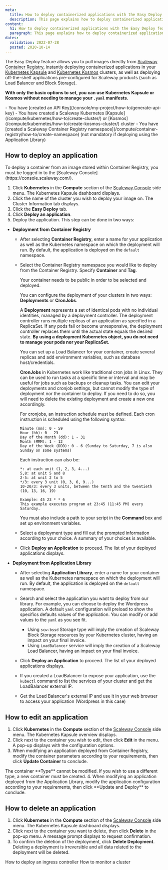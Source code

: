```yaml
---
meta:
  title: How to deploy containerized applications with the Easy Deploy feature
  description: This page explains how to deploy containerized applications with the Easy Deploy feature
content:
  h1: How to deploy containerized applications with the Easy Deploy feature
  paragraph: This page explains how to deploy containerized applications with the Easy Deploy feature
dates:
  validation: 2022-07-28
  posted: 2020-10-14
---
```



The Easy Deploy feature allows you to pull images directly from [Scaleway Container Registry](/compute/container-registry/concepts#container-registry), instantly deploying containerized applications in your [Kubernetes Kapsule](/compute/kubernetes/concepts#kubernetes-kapsule) and [Kubernetes Kosmos](https://www.scaleway.com/en/docs/compute/kubernetes/concepts/#kubernetes-kosmos) clusters, as well as deploying off-the-shelf applications pre-configured for Scaleway products (such as Load Balancer and Block Storage).

**With only the basic options to set, you can use Kubernetes Kapsule or Kosmos without needing to manage your `.yaml` manifests.**

<Message type="requirement">
  - You have [created an API Key](/console/my-project/how-to/generate-api-key)
  - You have created a Scaleway Kubernetes [Kapsule](/compute/kubernetes/how-to/create-cluster/) or [Kosmos](/compute/kubernetes/how-to/create-kosmos-cluster/) cluster
  - You have [created a Scaleway Container Registry namespace](/compute/container-registry/how-to/create-namespace) (not mandatory if deploying using the Application Library)
</Message>


## How to deploy an application

<Message type="note">
  To deploy a container from an image stored within Container Registry, you must be logged in to the [Scaleway Console](https://console.scaleway.com/).
</Message>

1. Click **Kubernetes** in the **Compute** section of the [Scaleway Console](https://console.scaleway.com) side menu. The Kubernetes Kapsule dashboard displays.
    <Lightbox src="scaleway-kubernetes-clusters-list.webp" alt="" />
2. Click the name of the cluster you wish to deploy your image on. The Cluster Information tab displays.
    <Lightbox src="scaleway-kubernetes-cluster-information.webp" alt="" />
3. Click the **Easy Deploy** tab.
4. Click **Deploy an application**. 
5. Deploy the application. This step can be done in two ways:
  * **Deployment from Container Registry**

    * After selecting **Container Registry**, enter a name for your application as well as the Kubernetes namespace on which the deployment will run. By default, the application is deployed on the `default` namespace.

    * Select the Container Registry namespace you would like to deploy from the Container Registry. Specify **Container** and **Tag**.

      <Message type="note">
      Your container needs to be public in order to be selected and deployed.
      </Message>

      You can configure the deployment of your clusters in two ways: **Deployments** or **CronJobs**.

      A **Deployment** represents a set of identical pods with no individual identities, managed by a deployment controller. The deployment controller runs multiple replicas of an application as specified in a ReplicaSet. If any pods fail or become unresponsive, the deployment controller replaces them until the actual state equals the desired state. **By using a deployment Kubernetes object, you do not need to manage your pods nor your ReplicaSet.**

      You can set up a Load Balancer for your container, create several replicas and add environment variables, such as database host/credentials. 

      **CronJobs** in Kubernetes work like traditional cron jobs in Linux. They can be used to run tasks at a specific time or interval and may be useful for jobs such as backups or cleanup tasks. You can edit your deployments and cronjob settings, but cannot modify the type of deployment nor the container to deploy. If you need to do so, you will need to delete the existing deployment and create a new one accordingly.

      For cronjobs, an instruction schedule must be defined. Each cron instruction is scheduled using the following syntax:
      ```
      Minute (mm): 0 - 59
      Hour (hh): 0 - 23
      Day of the Month (dd): 1 - 31
      Month (MMM): 1 - 12
      Day of the Week (DDD): 0 - 6 (Sunday to Saturday, 7 is also Sunday on some systems)
      ```
      Each instruction can also be:
      ```
      *: at each unit (1, 2, 3, 4...)
      5,8: at unit 5 and 8
      2-5: at unit 2 to 5
      */3: every 3 unit (0, 3, 6, 9...)
      10-20/3: every 3 units, between the tenth and the twentieth (10, 13, 16, 19)
      
      Example: 45 23 * * 6
      This example executes program at 23:45 (11:45 PM) every Saturday.
      ``` 
      You must also include a path to your script in the **Command** box and set up environment variables. 

    * Select a deployment type and fill out the prompted information according to your choice. A summary of your choices is available.

    *  Click **Deploy an Application** to proceed. The list of your deployed applications displays. 


  * **Deployment from Application Library**

    * After selecting **Application Library**, enter a name for your container as well as the Kubernetes namespace on which the deployment will run. By default, the application is deployed on the `default` namespace.

    <Lightbox src="scaleway-kubernetes-application-library.webp" alt="" />

    * Search and select the application you want to deploy from our library. For example, you can choose to deploy the Wordpress application. A default `yaml` configuration will preload to show the specifics defaults values of the application. You can modify or add values to the `yaml` as you see fit.

      <Lightbox src="scaleway-kubernetes-yaml-edit.webp" alt="" />

      * Using `scw-bssd` Storage type will imply the creation of Scaleway Block Storage resources by your Kubernetes cluster, having an impact on your final invoice.
      * Using `LoadBalancer` service will imply the creation of a Scaleway Load Balancer, having an impact on your final invoice.

    * Click **Deploy an Application** to proceed. The list of your deployed applications displays.

    * If you created a LoadBalancer to expose your application, use the `kubectl` command to list the services of your cluster and get the LoadBalancer external IP.
      
      <Lightbox src="scaleway-kubernetes-kubectl-all.webp" alt="" />

    * Get the Load Balancer's external IP and use it in your web browser to access your application (Wordpress in this case)
      <Lightbox src="scaleway-kubernetes-wordpress.webp" alt="" />

## How to edit an application

1. Click **Kubernetes** in the **Compute** section of the [Scaleway Console](https://console.scaleway.com) side menu. The Kubernetes Kapsule overview displays.
2. Click <Icon name="edit" /> next to the container you wish to edit, then click **Edit** in the menu. A pop-up displays with the configuration options. 
3. When modifying an application deployed from Container Registry, modify the container parameters according to your requirements, then click **Update Container** to conclude. 
    <Lightbox src="scaleway-update-container.webp" alt="" />

  <Message type="note">
    The container **Type** cannot be modified. If you wish to use a different type, a new container must be created. 
  </Message>
4. When modifying an application deployed from the Application Library, modify the application configuration according to your requirements, then click **Update and Deploy** to conclude. 
    <Lightbox src="scaleway-kubernetes-edit-application.webp" alt="" />

## How to delete an application

1. Click **Kubernetes** in the **Compute** section of the [Scaleway Console](https://console.scaleway.com) side menu. The Kubernetes Kapsule dashboard displays.
2. Click <Icon name="edit" /> next to the container you want to delete, then click **Delete** in the pop-up menu. A message prompt displays to request confirmation.
3. To confirm the deletion of the deployment, click **Delete Deployment**.
    <Message type="important">
      Deleting a deployment is irreversible and all data related to the deployment will be deleted. 
    </Message>


<Navigation title="See Also">
  <PreviousButton to="/compute/kubernetes/how-to/deploy-ingress-controller/">How to deploy an ingress controller</PreviousButton>
  <NextButton to="/compute/kubernetes/how-to/monitor-cluster/">How to monitor a cluster</NextButton>
</Navigation>
